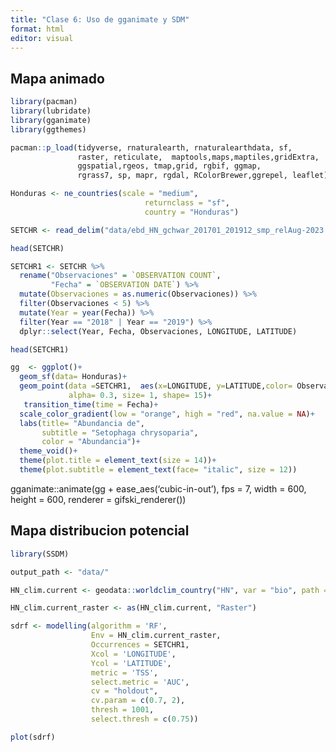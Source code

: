 ---
title: "Clase 6: Uso de gganimate y SDM"
format: html
editor: visual
---

::: panel-tabset

## Mapa animado

```{r, warning=FALSE, message=FALSE}

library(pacman)
library(lubridate)
library(gganimate)
library(ggthemes)

pacman::p_load(tidyverse, rnaturalearth, rnaturalearthdata, sf, 
               raster, reticulate,  maptools,maps,maptiles,gridExtra,
               ggspatial,rgeos, tmap,grid, rgbif, ggmap,
               rgrass7, sp, mapr, rgdal, RColorBrewer,ggrepel, leaflet)
```

```{r}
Honduras <- ne_countries(scale = "medium", 
                              returnclass = "sf", 
                              country = "Honduras")
```


```{r}
SETCHR <- read_delim("data/ebd_HN_gchwar_201701_201912_smp_relAug-2023.txt")
```
```{r}
head(SETCHR)
```


```{r}
SETCHR1 <- SETCHR %>%
  rename("Observaciones" = `OBSERVATION COUNT`,
         "Fecha" = `OBSERVATION DATE`) %>% 
  mutate(Observaciones = as.numeric(Observaciones)) %>% 
  filter(Observaciones < 5) %>%
  mutate(Year = year(Fecha)) %>% 
  filter(Year == "2018" | Year == "2019") %>% 
  dplyr::select(Year, Fecha, Observaciones, LONGITUDE, LATITUDE)
```

```{r}
head(SETCHR1)
```

```{r}
gg  <- ggplot()+
  geom_sf(data= Honduras)+
  geom_point(data =SETCHR1,  aes(x=LONGITUDE, y=LATITUDE,color= Observaciones),
             alpha= 0.3, size= 1, shape= 15)+
   transition_time(time = Fecha)+
  scale_color_gradient(low = "orange", high = "red", na.value = NA)+
  labs(title= "Abundancia de",
       subtitle = "Setophaga chrysoparia",
       color = "Abundancia")+
  theme_void()+
  theme(plot.title = element_text(size = 14))+
  theme(plot.subtitle = element_text(face= "italic", size = 12))
```


gganimate::animate(gg + ease_aes('cubic-in-out'), 
                   fps = 7, width = 600, height = 600, 
                   renderer = gifski_renderer())

## Mapa distribucion potencial

```{r}
library(SSDM)
```

```{r}
output_path <- "data/"

HN_clim.current <- geodata::worldclim_country("HN", var = "bio", path = output_path)

HN_clim.current_raster <- as(HN_clim.current, "Raster")
```

```{r}
sdrf <- modelling(algorithm = 'RF', 
                  Env = HN_clim.current_raster, 
                  Occurrences = SETCHR1,
                  Xcol = 'LONGITUDE', 
                  Ycol = 'LATITUDE', 
                  metric = 'TSS', 
                  select.metric = 'AUC',
                  cv = "holdout",
                  cv.param = c(0.7, 2),
                  thresh = 1001,
                  select.thresh = c(0.75))
```

```{r}
plot(sdrf)
```


:::
